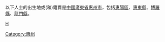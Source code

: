 以下人士的出生地或(和)籍貫是[[中國|中國]][[廣東省|廣東省]][[惠州市|惠州市]]，包括[[惠陽區|惠陽區]]、[[惠東縣|惠東縣]]、[[博羅縣|博羅縣]]、[[龍門縣|龍門縣]]。

[[category:廣東人|H]]
[[Category:惠州|Category:惠州]]

<!--本頁不是添加條目的地方，請改於目標條目末端加入[[Category:惠州人|Category:惠州人]]-->